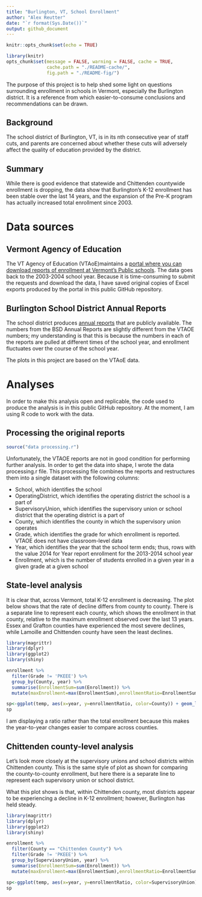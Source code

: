 ```yaml
---  
title: "Burlington, VT, School Enrollment"  
author: "Alex Reutter"  
date: "`r format(Sys.Date())`"
output: github_document
---  
```

    
```r
knitr::opts_chunk$set(echo = TRUE)
```

```r
library(knitr)
opts_chunk$set(message = FALSE, warning = FALSE, cache = TRUE,
               cache.path = "./README-cache/",
               fig.path = "./README-fig/")
```

The purpose of this project is to help shed some light on questions surrounding enrollment in schools in Vermont, especially the Burlington district.  It is a reference from which easier-to-consume conclusions and recommendations can be drawn.

## Background

The school district of Burlington, VT, is in its nth consecutive year of staff cuts, and parents are concerned about whether these cuts will adversely affect the quality of education provided by the district.

## Summary

While there is good evidence that statewide and Chittenden countywide enrollment is dropping, the data show that Burlington's K-12 enrollment has been stable over the last 14 years, and the expansion of the Pre-K program has actually increased total enrollment since 2003.

# Data sources

## Vermont Agency of Education
The VT Agency of Education (VTAoE)maintains a [portal where you can download reports of enrollment at Vermont’s Public schools](http://edw.vermont.gov/REPORTSERVER/Pages/ReportViewer.aspx?%2fPublic%2fEnrollment+Report).  The data goes back to the 2003-2004 school year.  Because it is time-consuming to submit the requests and download the data, I have saved original copies of Excel exports produced by the portal in this public GitHub repository.  

## Burlington School District Annual Reports
The school district produces [annual reports](http://district.bsd.schoolfusion.us/modules/cms/pages.phtml?pageid=309846) that are publicly available.  The numbers from the BSD Annual Reports are slightly different from the VTAOE numbers; my understanding is that this is because the numbers in each of the reports are pulled at different times of the school year, and enrollment fluctuates over the course of the school year. 

The plots in this project are based on the VTAoE data.

# Analyses

In order to make this analysis open and replicable, the code used to produce the analysis is in this public GitHub repository.  At the moment, I am using R code to work with the data.

## Processing the original reports

```r
source("data processing.r")
```


Unfortunately, the VTAOE reports are not in good condition for performing further analysis.  In order to get the data into shape, I wrote the data processing.r file.  This processing file combines the reports and restructures them into a single dataset with the following columns:

* School, which identifies the school
* OperatingDistrict, which identifies the operating district the school is a part of
* SupervisoryUnion, which identifies the supervisory union or school district that the operating district is a part of
* County, which identifies the county in which the supervisory union operates
* Grade, which identifies the grade for which enrollment is reported.  VTAOE does not have classroom-level data
* Year, which identifies the year that the school term ends; thus, rows with the value 2014 for Year report enrollment for the 2013-2014 school year
* Enrollment, which is the number of students enrolled in a given year in a given grade at a given school

## State-level analysis

It is clear that, across Vermont, total K-12 enrollment is decreasing.  The plot below shows that the rate of decline differs from county to county.  There is a separate line to represent each county, which shows the enrollment in that county, relative to the maximum enrollment observed over the last 13 years.  Essex and Grafton counties have experienced the most severe declines, while Lamoille and Chittenden county have seen the least declines.

```r
library(magrittr)
library(dplyr)
library(ggplot2)
library(shiny)

enrollment %>%
  filter(Grade != 'PKEEE') %>%
  group_by(County, year) %>% 
  summarise(EnrollmentSum=sum(Enrollment)) %>% 
  mutate(maxEnrollment=max(EnrollmentSum),enrollmentRatio=EnrollmentSum/maxEnrollment) -> temp

sp<-ggplot(temp, aes(x=year, y=enrollmentRatio, color=County)) + geom_line()
sp
```

I am displaying a ratio rather than the total enrollment because this makes the year-to-year changes easier to compare across counties.

## Chittenden county-level analysis

Let’s look more closely at the supervisory unions and school districts within Chittenden county.  This is the same style of plot as shown for comparing the county-to-county enrollment, but here there is a separate line to represent each supervisory union or school district.   

What this plot shows is that, within Chittenden county, most districts appear to be experiencing a decline in K-12 enrollment; however, Burlington has held steady.

```r
library(magrittr)
library(dplyr)
library(ggplot2)
library(shiny)

enrollment %>%
  filter(County == "Chittenden County") %>% 
  filter(Grade != 'PKEEE') %>%
  group_by(SupervisoryUnion, year) %>% 
  summarise(EnrollmentSum=sum(Enrollment)) %>% 
  mutate(maxEnrollment=max(EnrollmentSum),enrollmentRatio=EnrollmentSum/maxEnrollment) -> temp

sp<-ggplot(temp, aes(x=year, y=enrollmentRatio, color=SupervisoryUnion)) + geom_line()
sp
```



